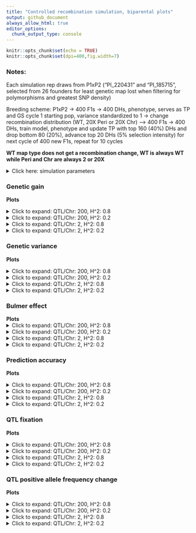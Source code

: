 ```yaml
---
title: "Controlled recombination simulation, biparental plots"
output: github_document
always_allow_html: true
editor_options: 
  chunk_output_type: console
---
```


```r
knitr::opts_chunk$set(echo = TRUE)
knitr::opts_chunk$set(dpi=400,fig.width=7)
```

### Notes:   
Each simulation rep draws from P1xP2 ("PI_220431" and "PI_185715", selected from 26 founders for least genetic map lost when filtering for polymorphisms and greatest SNP density)  

Breeding scheme: P1xP2 -> 400 F1s -> 400 DHs, phenotype, serves as TP and GS cycle 1 starting pop, variance standardized to 1 -> change recombination distribution (WT, 20X Peri or 20X Chr) --> 400 F1s -> 400 DHs, train model, phenotype and update TP with top 160 (40%) DHs and drop bottom 80 (20%), advance top 20 DHs (5% selection intensity) for next cycle of 400 new F1s, repeat for 10 cycles   

**WT map type does not get a recombination change, WT is always WT while Peri and Chr are always 2 or 20X**  

<details><summary>Click here: simulation parameters</summary> 

#### Variables:   

**Recombination:** WT, 2X or 20X     
**Genetic map change:** WT, Pericentromere or Chromosome   
**Repulsion:** 3:4
**Heritability:** 0.2 or 0.8   
**QTL per Chr:** 2 or 200    
**Relationship matrix:** genomewide or causal variant  

#### Load packages and data
```r
library(tidyverse)
library(data.table)
library(kableExtra)

# anova and summary plot functions
source("https://raw.githubusercontent.com/etaagen/dissertation_chapter_4/main/Supplementary_1/master_functions/summary_stats.R")

gg <- fread("https://raw.githubusercontent.com/etaagen/dissertation_chapter_4/main/Supplementary_2/results_S2.1/bp_gg.csv") %>% as.data.frame()
gv <- fread("https://raw.githubusercontent.com/etaagen/dissertation_chapter_4/main/Supplementary_2/results_S2.1/bp_gv.csv") %>% as.data.frame()
pa <- fread("https://raw.githubusercontent.com/etaagen/dissertation_chapter_4/main/Supplementary_2/results_S2.1/bp_pa.csv") %>% as.data.frame()
be <- fread("https://raw.githubusercontent.com/etaagen/dissertation_chapter_4/main/Supplementary_2/results_S2.1/bp_be.csv") %>% as.data.frame()
# be `value` is 2-fold higher than it should be (ASR does not know how to treat VarA/GenicVarA for DH)
be$value <- be$value/2
qtl <- fread("https://raw.githubusercontent.com/etaagen/dissertation_chapter_4/main/Supplementary_2/results_S2.1/bp_qtl.csv") %>% as.data.frame()
qtl_af <- fread("https://raw.githubusercontent.com/etaagen/dissertation_chapter_4/main/Supplementary_2/results_S2.1/bp_qtl_af.csv") %>% as.data.frame()

```


**Data frames**    
 
gg: population's genetic gain   
gv: additive genetic variance of population   
pa: prediction accuracy of genomic selection  
be: Bulmer effect (varA/genicVarA)  
qtl: positive and negative effect QTL fixation ratio    
qtl_af: change in QTL negative allele frequency, subset by small (Q1), medium, or large (Q3) effect size 

**Columns**  
  
**rep** is 1:number of reps simulation was run    
**cycle** designates founder / burnin (0), and GS cycle 1:10   
**value** is the raw response variable measurement, (or average after summary function, grouped by legend and cycle, of all rep)    
**Matrix** is the relationship matrix used in RRBLUP, genomewide or causal variant   
**Pop** is the full founder set (F) or biparental (bp)  
**Recombination** is the scale of map change, 2 or 20X   
**H2** is the broad sense heritability   
**QTL** is the number of QTL per chromosome  
**Map_Type** is the WT, Pericentromere, or Chromosome-wide change to the genetic map, given a Recombination scale  
**Repulsion** is 1:5 representing different coupling and replusion ratios  

* 3: Random 1/2 of additive effect signs are positive and 1/2 are negative for QTL   

* 4: 1/2 of additive effect signs are positive and 1/2 are negative for QTL, alternating positive or negative each QTL   

</details> 


### Genetic gain  
**Plots**   

<details>
  <summary>Click to expand: QTL/Chr: 200, H^2: 0.8 </summary> 
  
```r
# summary
my_ASR_summary(measurement_df = (gg %>% filter(QTL == 200 & H2 == 8)), measurement = "genetic gain", df_name = "gg")

info <- str_split_fixed(gg_summary$legend, "_", 3) %>% as.data.frame()
colnames(info) <- c("type", "map", "cond")
gg_summary <- cbind(gg_summary, info)
gg_summary$legend <- factor(gg_summary$legend, levels = c("R_WT_1", "R_WT_2", "R_WT_3", "R_WT_4", "R_WT_5",    "R_Peri_1", "R_Peri_2", "R_Peri_3", "R_Peri_4","R_Peri_5",   "R_Chr_1", "R_Chr_2", "R_Chr_3", "R_Chr_4", "R_Chr_5",   "DV_WT_1", "DV_WT_2", "DV_WT_3", "DV_WT_4", "DV_WT_5",   "DV_Peri_1", "DV_Peri_2", "DV_Peri_3", "DV_Peri_4", "DV_Peri_5",   "DV_Chr_1", "DV_Chr_2", "DV_Chr_3", "DV_Chr_4", "DV_Chr_5"))
#gg_summary$simulation[gg_summary$simulation == 1] <- "GW matrix"
#gg_summary$simulation[gg_summary$simulation == 2] <- "CV matrix"
#gg_summary$Matrix <- factor(gg_summary$simulation, levels = c("GW matrix", "CV matrix"))
gg_summary$Matrix <- factor(gg_summary$Matrix, levels = c("GW", "CV"))
gg_summary$Recombination <- factor(gg_summary$Recombination, levels = c("2X", "20X"))

for(i in 1:nrow(gg_summary)){
  if(gg_summary$cond[i] == 3){
    gg_summary$cycle[i] = gg_summary$cycle[i] - 0.2
  }else if(gg_summary$cond[i] == 4){
    gg_summary$cycle[i] = gg_summary$cycle[i] + 0.2
  }
}

# plots
gg_summary %>% 
  filter(type == "R") %>% 
  ggplot(aes(x = cycle, y = value, color = cond, shape = map)) +
  geom_point() +
  geom_errorbar(aes(ymin=value-se, ymax=value+se, width=0.15)) +
  scale_color_manual(values = alpha(c("gray53", "orangered3"), 0.6)) +
  scale_x_continuous(breaks=seq(1,10,1)) +
  ggtitle("Genetic gain, R QTL") +
  ylab("genetic gain") +
  xlab("GS cycle") + 
  theme_minimal() + labs(color='repulsion') +
  facet_grid(Matrix  ~ Recombination)
```

  </details> 


<details>
  <summary>Click to expand: QTL/Chr: 200, H^2: 0.2 </summary> 
  
```r
# summary
my_ASR_summary(measurement_df = (gg %>% filter(QTL == 200 & H2 == 2)), measurement = "genetic gain", df_name = "gg")

info <- str_split_fixed(gg_summary$legend, "_", 3) %>% as.data.frame()
colnames(info) <- c("type", "map", "cond")
gg_summary <- cbind(gg_summary, info)
gg_summary$legend <- factor(gg_summary$legend, levels = c("R_WT_1", "R_WT_2", "R_WT_3", "R_WT_4", "R_WT_5",    "R_Peri_1", "R_Peri_2", "R_Peri_3", "R_Peri_4","R_Peri_5",   "R_Chr_1", "R_Chr_2", "R_Chr_3", "R_Chr_4", "R_Chr_5",   "DV_WT_1", "DV_WT_2", "DV_WT_3", "DV_WT_4", "DV_WT_5",   "DV_Peri_1", "DV_Peri_2", "DV_Peri_3", "DV_Peri_4", "DV_Peri_5",   "DV_Chr_1", "DV_Chr_2", "DV_Chr_3", "DV_Chr_4", "DV_Chr_5"))
# gg_summary$simulation[gg_summary$simulation == 1] <- "GW matrix"
# gg_summary$simulation[gg_summary$simulation == 2] <- "CV matrix"
# gg_summary$simulation <- factor(gg_summary$simulation, levels = c("GW matrix", "CV matrix"))
gg_summary$Matrix <- factor(gg_summary$Matrix, levels = c("GW", "CV"))
gg_summary$Recombination <- factor(gg_summary$Recombination, levels = c("2X", "20X"))

for(i in 1:nrow(gg_summary)){
  if(gg_summary$cond[i] == 3){
    gg_summary$cycle[i] = gg_summary$cycle[i] - 0.2
  }else if(gg_summary$cond[i] == 4){
    gg_summary$cycle[i] = gg_summary$cycle[i] + 0.2
  }
}

# plots
gg_summary %>% 
  filter(type == "R") %>% 
  ggplot(aes(x = cycle, y = value, color = cond, shape = map)) +
  geom_point() +
  geom_errorbar(aes(ymin=value-se, ymax=value+se, width=0.15)) +
  scale_color_manual(values = alpha(c("gray53", "orangered3"), 0.6)) + 
  scale_x_continuous(breaks=seq(1,10,1)) +
  ggtitle("Genetic gain, R QTL") +
  ylab("genetic gain") +
  xlab("GS cycle") + 
  theme_minimal() + labs(color='repulsion') +
  facet_grid(Matrix  ~ Recombination)
```

  </details> 
  
  
<details>
  <summary>Click to expand: QTL/Chr: 2, H^2: 0.8 </summary> 
```r
# summary
my_ASR_summary(measurement_df = (gg %>% filter(QTL == 2 & H2 == 8)), measurement = "genetic gain", df_name = "gg")

info <- str_split_fixed(gg_summary$legend, "_", 3) %>% as.data.frame()
colnames(info) <- c("type", "map", "cond")
gg_summary <- cbind(gg_summary, info)
gg_summary$legend <- factor(gg_summary$legend, levels = c("R_WT_1", "R_WT_2", "R_WT_3", "R_WT_4", "R_WT_5",    "R_Peri_1", "R_Peri_2", "R_Peri_3", "R_Peri_4","R_Peri_5",   "R_Chr_1", "R_Chr_2", "R_Chr_3", "R_Chr_4", "R_Chr_5",   "DV_WT_1", "DV_WT_2", "DV_WT_3", "DV_WT_4", "DV_WT_5",   "DV_Peri_1", "DV_Peri_2", "DV_Peri_3", "DV_Peri_4", "DV_Peri_5",   "DV_Chr_1", "DV_Chr_2", "DV_Chr_3", "DV_Chr_4", "DV_Chr_5"))
# gg_summary$simulation[gg_summary$simulation == 1] <- "GW matrix"
# gg_summary$simulation[gg_summary$simulation == 2] <- "CV matrix"
# gg_summary$simulation <- factor(gg_summary$simulation, levels = c("GW matrix", "CV matrix"))
gg_summary$Matrix <- factor(gg_summary$Matrix, levels = c("GW", "CV"))
gg_summary$Recombination <- factor(gg_summary$Recombination, levels = c("2X", "20X"))

for(i in 1:nrow(gg_summary)){
  if(gg_summary$cond[i] == 3){
    gg_summary$cycle[i] = gg_summary$cycle[i] - 0.2
  }else if(gg_summary$cond[i] == 4){
    gg_summary$cycle[i] = gg_summary$cycle[i] + 0.2
  }
}

# plots
gg_summary %>% 
  filter(type == "R") %>% 
  ggplot(aes(x = cycle, y = value, color = cond, shape = map)) +
  geom_point() +
  geom_errorbar(aes(ymin=value-se, ymax=value+se, width=0.15)) +
  scale_color_manual(values = alpha(c("gray53", "orangered3"), 0.6)) + 
  scale_x_continuous(breaks=seq(1,10,1)) +
  ggtitle("Genetic gain, R QTL") +
  ylab("genetic gain") +
  xlab("GS cycle") + 
  theme_minimal() + labs(color='repulsion') +
  facet_grid(Matrix  ~ Recombination)
```

  </details> 
    
<details>
  <summary>Click to expand: QTL/Chr: 2, H^2: 0.2 </summary> 
```r
# summary
my_ASR_summary(measurement_df = (gg %>% filter(QTL == 2 & H2 == 2)), measurement = "genetic gain", df_name = "gg")
# FILTER AND SET UP DROP DOWNS
info <- str_split_fixed(gg_summary$legend, "_", 3) %>% as.data.frame()
colnames(info) <- c("type", "map", "cond")
gg_summary <- cbind(gg_summary, info)
gg_summary$legend <- factor(gg_summary$legend, levels = c("R_WT_1", "R_WT_2", "R_WT_3", "R_WT_4", "R_WT_5",    "R_Peri_1", "R_Peri_2", "R_Peri_3", "R_Peri_4","R_Peri_5",   "R_Chr_1", "R_Chr_2", "R_Chr_3", "R_Chr_4", "R_Chr_5",   "DV_WT_1", "DV_WT_2", "DV_WT_3", "DV_WT_4", "DV_WT_5",   "DV_Peri_1", "DV_Peri_2", "DV_Peri_3", "DV_Peri_4", "DV_Peri_5",   "DV_Chr_1", "DV_Chr_2", "DV_Chr_3", "DV_Chr_4", "DV_Chr_5"))
# gg_summary$simulation[gg_summary$simulation == 1] <- "GW matrix"
# gg_summary$simulation[gg_summary$simulation == 2] <- "CV matrix"
# gg_summary$simulation <- factor(gg_summary$simulation, levels = c("GW matrix", "CV matrix"))
gg_summary$Matrix <- factor(gg_summary$Matrix, levels = c("GW", "CV"))
gg_summary$Recombination <- factor(gg_summary$Recombination, levels = c("2X", "20X"))

for(i in 1:nrow(gg_summary)){
  if(gg_summary$cond[i] == 3){
    gg_summary$cycle[i] = gg_summary$cycle[i] - 0.2
  }else if(gg_summary$cond[i] == 4){
    gg_summary$cycle[i] = gg_summary$cycle[i] + 0.2
  }
}

# plots
gg_summary %>% 
  filter(type == "R") %>% 
  ggplot(aes(x = cycle, y = value, color = cond, shape = map)) +
  geom_point() +
  geom_errorbar(aes(ymin=value-se, ymax=value+se, width=0.15)) +
  scale_color_manual(values = alpha(c("gray53", "orangered3"), 0.6)) + 
  scale_x_continuous(breaks=seq(1,10,1)) +
  ggtitle("Genetic gain, R QTL") +
  ylab("genetic gain") +
  xlab("GS cycle") + 
  theme_minimal() + labs(color='repulsion') +
  facet_grid(Matrix  ~ Recombination)
```

  </details> 
  

### Genetic variance

  **Plots**  
  
<details>
  <summary>Click to expand: QTL/Chr: 200, H^2: 0.8 </summary>
  
```r
# summary 
my_ASR_summary(measurement_df = (gv %>% filter(QTL == 200, H2 == 8)), measurement = "genetic variance", df_name = "gv")

info <- str_split_fixed(gv_summary$legend, "_", 3) %>% as.data.frame()
colnames(info) <- c("type", "map", "cond")
gv_summary <- cbind(gv_summary, info)
gv_summary$legend <- factor(gv_summary$legend, levels = c("R_WT_1", "R_WT_2", "R_WT_3", "R_WT_4", "R_WT_5",    "R_Peri_1", "R_Peri_2", "R_Peri_3", "R_Peri_4","R_Peri_5",   "R_Chr_1", "R_Chr_2", "R_Chr_3", "R_Chr_4", "R_Chr_5",   "DV_WT_1", "DV_WT_2", "DV_WT_3", "DV_WT_4", "DV_WT_5",   "DV_Peri_1", "DV_Peri_2", "DV_Peri_3", "DV_Peri_4", "DV_Peri_5",   "DV_Chr_1", "DV_Chr_2", "DV_Chr_3", "DV_Chr_4", "DV_Chr_5"))

# gv_summary$simulation[gv_summary$simulation == 1] <- "GW matrix"
# gv_summary$simulation[gv_summary$simulation == 2] <- "CV matrix"
# gv_summary$simulation <- factor(gv_summary$simulation, levels = c("GW matrix", "CV matrix"))
gv_summary$Matrix <- factor(gv_summary$Matrix, levels = c("GW", "CV"))
gv_summary$Recombination <- factor(gv_summary$Recombination, levels = c("2X", "20X"))

gv_summary <- gv_summary %>% filter(!cycle == "founder")
gv_summary$cycle[gv_summary$cycle == "burnin"] <- 0
gv_summary$cycle <- as.numeric(gv_summary$cycle)


for(i in 1:nrow(gv_summary)){
  if(gv_summary$cond[i] == 3){
    gv_summary$cycle[i] = gv_summary$cycle[i] - 0.3
  }else if(gv_summary$cond[i] == 4){
    gv_summary$cycle[i] = gv_summary$cycle[i] + 0
  }
}
gv_summary$cycle <- factor(gv_summary$cycle, 
                           levels = c(-0.3,  0.0,  0.7,  1.0,  1.7,  2.0,  2.7,  3.0,  3.7,  4.0,  4.7,  5.0,  5.7,  6.0,  6.7,  7.0,  7.7,  8.0,  8.7,  9.0,  9.7, 10.0))


gv_summary %>% 
  filter(type == "R") %>% 
  ggplot(aes(x = cycle, y = value, color = cond, shape = map)) +
  geom_point() +
  geom_errorbar(aes(ymin=value-se, ymax=value+se, width=0.15)) +
  scale_color_manual(values = alpha(c("gray53", "orangered3"), 0.6)) + 
  scale_x_discrete(breaks=0:10)+
  ggtitle("Genetic variance, R QTL") +
  ylab("genetic variance") +
  xlab("Breeding cycle") + 
  theme_minimal() + labs(color='repulsion') +
  facet_grid(Matrix  ~ Recombination)

```
  
</details> 

  
<details>
  <summary>Click to expand: QTL/Chr: 200, H^2: 0.2 </summary> 
  
```r
# summary 
my_ASR_summary(measurement_df = (gv %>% filter(QTL == 200, H2 == 2)), measurement = "genetic variance", df_name = "gv")

info <- str_split_fixed(gv_summary$legend, "_", 3) %>% as.data.frame()
colnames(info) <- c("type", "map", "cond")
gv_summary <- cbind(gv_summary, info)
gv_summary$legend <- factor(gv_summary$legend, levels = c("R_WT_1", "R_WT_2", "R_WT_3", "R_WT_4", "R_WT_5",    "R_Peri_1", "R_Peri_2", "R_Peri_3", "R_Peri_4","R_Peri_5",   "R_Chr_1", "R_Chr_2", "R_Chr_3", "R_Chr_4", "R_Chr_5",   "DV_WT_1", "DV_WT_2", "DV_WT_3", "DV_WT_4", "DV_WT_5",   "DV_Peri_1", "DV_Peri_2", "DV_Peri_3", "DV_Peri_4", "DV_Peri_5",   "DV_Chr_1", "DV_Chr_2", "DV_Chr_3", "DV_Chr_4", "DV_Chr_5"))

# gv_summary$simulation[gv_summary$simulation == 1] <- "GW matrix"
# gv_summary$simulation[gv_summary$simulation == 2] <- "CV matrix"
# gv_summary$simulation <- factor(gv_summary$simulation, levels = c("GW matrix", "CV matrix"))
gv_summary$Matrix <- factor(gv_summary$Matrix, levels = c("GW", "CV"))
gv_summary$Recombination <- factor(gv_summary$Recombination, levels = c("2X", "20X"))

gv_summary <- gv_summary %>% filter(!cycle == "founder")
gv_summary$cycle[gv_summary$cycle == "burnin"] <- 0
gv_summary$cycle <- as.numeric(gv_summary$cycle)


for(i in 1:nrow(gv_summary)){
  if(gv_summary$cond[i] == 3){
    gv_summary$cycle[i] = gv_summary$cycle[i] - 0.3
  }else if(gv_summary$cond[i] == 4){
    gv_summary$cycle[i] = gv_summary$cycle[i] + 0
  }
}
gv_summary$cycle <- factor(gv_summary$cycle, 
                           levels = c(-0.3,  0.0,  0.7,  1.0,  1.7,  2.0,  2.7,  3.0,  3.7,  4.0,  4.7,  5.0,  5.7,  6.0,  6.7,  7.0,  7.7,  8.0,  8.7,  9.0,  9.7, 10.0))


gv_summary %>% 
  filter(type == "R") %>% 
  ggplot(aes(x = cycle, y = value, color = cond, shape = map)) +
  geom_point() +
  geom_errorbar(aes(ymin=value-se, ymax=value+se, width=0.15)) +
  scale_color_manual(values = alpha(c("gray53", "orangered3"), 0.6)) + 
  scale_x_discrete(breaks=0:10)+
  ggtitle("Genetic variance, R QTL") +
  ylab("genetic variance") +
  xlab("Breeding cycle") + 
  theme_minimal() + labs(color='repulsion') +
  facet_grid(Matrix  ~ Recombination)

```

</details> 
  
<details>
  <summary>Click to expand: QTL/Chr: 2, H^2: 0.8 </summary> 
    
```r
# summary 
my_ASR_summary(measurement_df = (gv %>% filter(QTL == 2, H2 == 8)), measurement = "genetic variance", df_name = "gv")

info <- str_split_fixed(gv_summary$legend, "_", 3) %>% as.data.frame()
colnames(info) <- c("type", "map", "cond")
gv_summary <- cbind(gv_summary, info)
gv_summary$legend <- factor(gv_summary$legend, levels = c("R_WT_1", "R_WT_2", "R_WT_3", "R_WT_4", "R_WT_5",    "R_Peri_1", "R_Peri_2", "R_Peri_3", "R_Peri_4","R_Peri_5",   "R_Chr_1", "R_Chr_2", "R_Chr_3", "R_Chr_4", "R_Chr_5",   "DV_WT_1", "DV_WT_2", "DV_WT_3", "DV_WT_4", "DV_WT_5",   "DV_Peri_1", "DV_Peri_2", "DV_Peri_3", "DV_Peri_4", "DV_Peri_5",   "DV_Chr_1", "DV_Chr_2", "DV_Chr_3", "DV_Chr_4", "DV_Chr_5"))

# gv_summary$simulation[gv_summary$simulation == 1] <- "GW matrix"
# gv_summary$simulation[gv_summary$simulation == 2] <- "CV matrix"
# gv_summary$simulation <- factor(gv_summary$simulation, levels = c("GW matrix", "CV matrix"))
gv_summary$Matrix <- factor(gv_summary$Matrix, levels = c("GW", "CV"))
gv_summary$Recombination <- factor(gv_summary$Recombination, levels = c("2X", "20X"))

gv_summary <- gv_summary %>% filter(!cycle == "founder")
gv_summary$cycle[gv_summary$cycle == "burnin"] <- 0
gv_summary$cycle <- as.numeric(gv_summary$cycle)


for(i in 1:nrow(gv_summary)){
  if(gv_summary$cond[i] == 3){
    gv_summary$cycle[i] = gv_summary$cycle[i] - 0.3
  }else if(gv_summary$cond[i] == 4){
    gv_summary$cycle[i] = gv_summary$cycle[i] + 0
  }
}
gv_summary$cycle <- factor(gv_summary$cycle, 
                           levels = c(-0.3,  0.0,  0.7,  1.0,  1.7,  2.0,  2.7,  3.0,  3.7,  4.0,  4.7,  5.0,  5.7,  6.0,  6.7,  7.0,  7.7,  8.0,  8.7,  9.0,  9.7, 10.0))


gv_summary %>% 
  filter(type == "R") %>% 
  ggplot(aes(x = cycle, y = value, color = cond, shape = map)) +
  geom_point() +
  geom_errorbar(aes(ymin=value-se, ymax=value+se, width=0.15)) +
  scale_color_manual(values = alpha(c("gray53", "orangered3"), 0.6)) + 
  scale_x_discrete(breaks=0:10)+
  ggtitle("Genetic variance, R QTL") +
  ylab("genetic variance") +
  xlab("Breeding cycle") + 
  theme_minimal() + labs(color='repulsion') +
  facet_grid(Matrix  ~ Recombination)

```
 
</details> 
 
  
<details>
  <summary>Click to expand: QTL/Chr: 2, H^2: 0.2 </summary> 
    
```r
# summary 
my_ASR_summary(measurement_df = (gv %>% filter(QTL == 2, H2 == 2)), measurement = "genetic variance", df_name = "gv")

info <- str_split_fixed(gv_summary$legend, "_", 3) %>% as.data.frame()
colnames(info) <- c("type", "map", "cond")
gv_summary <- cbind(gv_summary, info)
gv_summary$legend <- factor(gv_summary$legend, levels = c("R_WT_1", "R_WT_2", "R_WT_3", "R_WT_4", "R_WT_5",    "R_Peri_1", "R_Peri_2", "R_Peri_3", "R_Peri_4","R_Peri_5",   "R_Chr_1", "R_Chr_2", "R_Chr_3", "R_Chr_4", "R_Chr_5",   "DV_WT_1", "DV_WT_2", "DV_WT_3", "DV_WT_4", "DV_WT_5",   "DV_Peri_1", "DV_Peri_2", "DV_Peri_3", "DV_Peri_4", "DV_Peri_5",   "DV_Chr_1", "DV_Chr_2", "DV_Chr_3", "DV_Chr_4", "DV_Chr_5"))

# gv_summary$simulation[gv_summary$simulation == 1] <- "GW matrix"
# gv_summary$simulation[gv_summary$simulation == 2] <- "CV matrix"
#gv_summary$simulation <- factor(gv_summary$simulation, levels = c("GW matrix", "CV matrix"))
gv_summary$Matrix <- factor(gv_summary$Matrix, levels = c("GW", "CV"))
gv_summary$Recombination <- factor(gv_summary$Recombination, levels = c("2X", "20X"))

gv_summary <- gv_summary %>% filter(!cycle == "founder")
gv_summary$cycle[gv_summary$cycle == "burnin"] <- 0
gv_summary$cycle <- as.numeric(gv_summary$cycle)


for(i in 1:nrow(gv_summary)){
  if(gv_summary$cond[i] == 3){
    gv_summary$cycle[i] = gv_summary$cycle[i] - 0.3
  }else if(gv_summary$cond[i] == 4){
    gv_summary$cycle[i] = gv_summary$cycle[i] + 0
  }
}
gv_summary$cycle <- factor(gv_summary$cycle, 
                           levels = c(-0.3,  0.0,  0.7,  1.0,  1.7,  2.0,  2.7,  3.0,  3.7,  4.0,  4.7,  5.0,  5.7,  6.0,  6.7,  7.0,  7.7,  8.0,  8.7,  9.0,  9.7, 10.0))


gv_summary %>% 
  filter(type == "R") %>% 
  ggplot(aes(x = cycle, y = value, color = cond, shape = map)) +
  geom_point() +
  geom_errorbar(aes(ymin=value-se, ymax=value+se, width=0.15)) +
  scale_color_manual(values = alpha(c("gray53", "orangered3"), 0.6)) + 
  scale_x_discrete(breaks=0:10)+
  ggtitle("Genetic variance, R QTL") +
  ylab("genetic variance") +
  xlab("Breeding cycle") + 
  theme_minimal() + labs(color='repulsion') +
  facet_grid(Matrix  ~ Recombination)

```
 
</details>

  
### Bulmer effect  
  
  **Plots**
<details>
  <summary>Click to expand: QTL/Chr: 200, H^2: 0.8 </summary>
  
```r
# summary
my_ASR_summary(measurement_df = (be %>% filter(QTL == 200, H2 == 8)), measurement = "Bulmer effect", df_name = "be")

info <- str_split_fixed(be_summary$legend, "_", 3) %>% as.data.frame()
colnames(info) <- c("type", "map", "cond")
be_summary <- cbind(be_summary, info)
be_summary$legend <- factor(be_summary$legend, levels = c("R_WT_1", "R_WT_2", "R_WT_3", "R_WT_4", "R_WT_5",    "R_Peri_1", "R_Peri_2", "R_Peri_3", "R_Peri_4","R_Peri_5",   "R_Chr_1", "R_Chr_2", "R_Chr_3", "R_Chr_4", "R_Chr_5",   "DV_WT_1", "DV_WT_2", "DV_WT_3", "DV_WT_4", "DV_WT_5",   "DV_Peri_1", "DV_Peri_2", "DV_Peri_3", "DV_Peri_4", "DV_Peri_5",   "DV_Chr_1", "DV_Chr_2", "DV_Chr_3", "DV_Chr_4", "DV_Chr_5"))

# be_summary$simulation[be_summary$simulation == 1] <- "GW matrix"
# be_summary$simulation[be_summary$simulation == 2] <- "CV matrix"
# be_summary$simulation <- factor(be_summary$simulation, levels = c("GW matrix", "CV matrix"))
be_summary$Matrix <- factor(be_summary$Matrix, levels = c("GW", "CV"))
be_summary$Recombination <- factor(be_summary$Recombination, levels = c("2X", "20X"))

be_summary <- be_summary %>% filter(!cycle == "founder")
be_summary$cycle[be_summary$cycle == "burnin"] <- 0
be_summary$cycle <- as.numeric(be_summary$cycle)

for(i in 1:nrow(be_summary)){
  if(be_summary$cond[i] == 3){
    be_summary$cycle[i] = be_summary$cycle[i] - 0.3
  }else if(be_summary$cond[i] == 4){
    be_summary$cycle[i] = be_summary$cycle[i] + 0
  }
}
be_summary$cycle <- factor(be_summary$cycle, 
                          levels = c(-0.3,  0.0,  0.7,  1.0,  1.7,  2.0,  2.7,  3.0,  3.7,  4.0,  4.7,  5.0,  5.7,  6.0,  6.7,  7.0,  7.7,  8.0,  8.7,  9.0,  9.7, 10.0))

be_summary %>% 
  filter(type == "R") %>% 
  ggplot(aes(x = cycle, y = value, color = cond, shape = map)) +
  geom_point() +
  geom_errorbar(aes(ymin=value-se, ymax=value+se, width=0.15)) +
  scale_x_discrete(breaks=0:10)+
  scale_color_manual(values = alpha(c("gray53", "orangered3"), 0.6)) + 
  ggtitle("Bulmer effect, R QTL") +
  ylab("Bulmer effect") +
  xlab("Breeding cycle") + 
  theme_minimal() + labs(color='repulsion') +
  facet_grid(Matrix  ~ Recombination)
```
 
</details> 

  
<details>
  <summary>Click to expand: QTL/Chr: 200, H^2: 0.2 </summary> 
    
```r
# summary
my_ASR_summary(measurement_df = (be %>% filter(QTL == 200, H2 == 2)), measurement = "Bulmer effect", df_name = "be")

info <- str_split_fixed(be_summary$legend, "_", 3) %>% as.data.frame()
colnames(info) <- c("type", "map", "cond")
be_summary <- cbind(be_summary, info)
be_summary$legend <- factor(be_summary$legend, levels = c("R_WT_1", "R_WT_2", "R_WT_3", "R_WT_4", "R_WT_5",    "R_Peri_1", "R_Peri_2", "R_Peri_3", "R_Peri_4","R_Peri_5",   "R_Chr_1", "R_Chr_2", "R_Chr_3", "R_Chr_4", "R_Chr_5",   "DV_WT_1", "DV_WT_2", "DV_WT_3", "DV_WT_4", "DV_WT_5",   "DV_Peri_1", "DV_Peri_2", "DV_Peri_3", "DV_Peri_4", "DV_Peri_5",   "DV_Chr_1", "DV_Chr_2", "DV_Chr_3", "DV_Chr_4", "DV_Chr_5"))

# be_summary$simulation[be_summary$simulation == 1] <- "GW matrix"
# be_summary$simulation[be_summary$simulation == 2] <- "CV matrix"
# be_summary$simulation <- factor(be_summary$simulation, levels = c("GW matrix", "CV matrix"))
be_summary$Matrix <- factor(be_summary$Matrix, levels = c("GW", "CV"))
be_summary$Recombination <- factor(be_summary$Recombination, levels = c("2X", "20X"))

be_summary <- be_summary %>% filter(!cycle == "founder")
be_summary$cycle[be_summary$cycle == "burnin"] <- 0
be_summary$cycle <- as.numeric(be_summary$cycle)

for(i in 1:nrow(be_summary)){
  if(be_summary$cond[i] == 3){
    be_summary$cycle[i] = be_summary$cycle[i] - 0.3
  }else if(be_summary$cond[i] == 4){
    be_summary$cycle[i] = be_summary$cycle[i] + 0
  }
}
be_summary$cycle <- factor(be_summary$cycle, 
                          levels = c(-0.3,  0.0,  0.7,  1.0,  1.7,  2.0,  2.7,  3.0,  3.7,  4.0,  4.7,  5.0,  5.7,  6.0,  6.7,  7.0,  7.7,  8.0,  8.7,  9.0,  9.7, 10.0))

be_summary %>% 
  filter(type == "R") %>% 
  ggplot(aes(x = cycle, y = value, color = cond, shape = map)) +
  geom_point() +
  geom_errorbar(aes(ymin=value-se, ymax=value+se, width=0.15)) +
  scale_x_discrete(breaks=0:10)+
  scale_color_manual(values = alpha(c("gray53", "orangered3"), 0.6)) + 
  ggtitle("Bulmer effect, R QTL") +
  ylab("Bulmer effect") +
  xlab("Breeding cycle") + 
  theme_minimal() + labs(color='repulsion') +
  facet_grid(Matrix  ~ Recombination)
```
 

</details> 
  
  
<details>
  <summary>Click to expand: QTL/Chr: 2, H^2: 0.8 </summary> 
      
```r
# summary
my_ASR_summary(measurement_df = (be %>% filter(QTL == 2, H2 == 8)), measurement = "Bulmer effect", df_name = "be")

info <- str_split_fixed(be_summary$legend, "_", 3) %>% as.data.frame()
colnames(info) <- c("type", "map", "cond")
be_summary <- cbind(be_summary, info)
be_summary$legend <- factor(be_summary$legend, levels = c("R_WT_1", "R_WT_2", "R_WT_3", "R_WT_4", "R_WT_5",    "R_Peri_1", "R_Peri_2", "R_Peri_3", "R_Peri_4","R_Peri_5",   "R_Chr_1", "R_Chr_2", "R_Chr_3", "R_Chr_4", "R_Chr_5",   "DV_WT_1", "DV_WT_2", "DV_WT_3", "DV_WT_4", "DV_WT_5",   "DV_Peri_1", "DV_Peri_2", "DV_Peri_3", "DV_Peri_4", "DV_Peri_5",   "DV_Chr_1", "DV_Chr_2", "DV_Chr_3", "DV_Chr_4", "DV_Chr_5"))

# be_summary$simulation[be_summary$simulation == 1] <- "GW matrix"
# be_summary$simulation[be_summary$simulation == 2] <- "CV matrix"
# be_summary$simulation <- factor(be_summary$simulation, levels = c("GW matrix", "CV matrix"))
be_summary$Matrix <- factor(be_summary$Matrix, levels = c("GW", "CV"))
be_summary$Recombination <- factor(be_summary$Recombination, levels = c("2X", "20X"))

be_summary <- be_summary %>% filter(!cycle == "founder")
be_summary$cycle[be_summary$cycle == "burnin"] <- 0
be_summary$cycle <- as.numeric(be_summary$cycle)

for(i in 1:nrow(be_summary)){
  if(be_summary$cond[i] == 3){
    be_summary$cycle[i] = be_summary$cycle[i] - 0.3
  }else if(be_summary$cond[i] == 4){
    be_summary$cycle[i] = be_summary$cycle[i] + 0
  }
}
be_summary$cycle <- factor(be_summary$cycle, 
                          levels = c(-0.3,  0.0,  0.7,  1.0,  1.7,  2.0,  2.7,  3.0,  3.7,  4.0,  4.7,  5.0,  5.7,  6.0,  6.7,  7.0,  7.7,  8.0,  8.7,  9.0,  9.7, 10.0))

be_summary %>% 
  filter(type == "R") %>% 
  ggplot(aes(x = cycle, y = value, color = cond, shape = map)) +
  geom_point() +
  geom_errorbar(aes(ymin=value-se, ymax=value+se, width=0.15)) +
  scale_x_discrete(breaks=0:10)+
  scale_color_manual(values = alpha(c("gray53", "orangered3"), 0.6)) + 
  ggtitle("Bulmer effect, R QTL") +
  ylab("Bulmer effect") +
  xlab("Breeding cycle") + 
  theme_minimal() + labs(color='repulsion') +
  facet_grid(Matrix  ~ Recombination)
```
 
</details> 
  
  
<details>
  <summary>Click to expand: QTL/Chr: 2, H^2: 0.2 </summary> 
       
```r
# summary
my_ASR_summary(measurement_df = (be %>% filter(QTL == 2, H2 == 2)), measurement = "Bulmer effect", df_name = "be")

info <- str_split_fixed(be_summary$legend, "_", 3) %>% as.data.frame()
colnames(info) <- c("type", "map", "cond")
be_summary <- cbind(be_summary, info)
be_summary$legend <- factor(be_summary$legend, levels = c("R_WT_1", "R_WT_2", "R_WT_3", "R_WT_4", "R_WT_5",    "R_Peri_1", "R_Peri_2", "R_Peri_3", "R_Peri_4","R_Peri_5",   "R_Chr_1", "R_Chr_2", "R_Chr_3", "R_Chr_4", "R_Chr_5",   "DV_WT_1", "DV_WT_2", "DV_WT_3", "DV_WT_4", "DV_WT_5",   "DV_Peri_1", "DV_Peri_2", "DV_Peri_3", "DV_Peri_4", "DV_Peri_5",   "DV_Chr_1", "DV_Chr_2", "DV_Chr_3", "DV_Chr_4", "DV_Chr_5"))

# be_summary$simulation[be_summary$simulation == 1] <- "GW matrix"
# be_summary$simulation[be_summary$simulation == 2] <- "CV matrix"
# be_summary$simulation <- factor(be_summary$simulation, levels = c("GW matrix", "CV matrix"))
be_summary$Matrix <- factor(be_summary$Matrix, levels = c("GW", "CV"))
be_summary$Recombination <- factor(be_summary$Recombination, levels = c("2X", "20X"))

be_summary <- be_summary %>% filter(!cycle == "founder")
be_summary$cycle[be_summary$cycle == "burnin"] <- 0
be_summary$cycle <- as.numeric(be_summary$cycle)

for(i in 1:nrow(be_summary)){
  if(be_summary$cond[i] == 3){
    be_summary$cycle[i] = be_summary$cycle[i] - 0.3
  }else if(be_summary$cond[i] == 4){
    be_summary$cycle[i] = be_summary$cycle[i] + 0
  }
}
be_summary$cycle <- factor(be_summary$cycle, 
                          levels = c(-0.3,  0.0,  0.7,  1.0,  1.7,  2.0,  2.7,  3.0,  3.7,  4.0,  4.7,  5.0,  5.7,  6.0,  6.7,  7.0,  7.7,  8.0,  8.7,  9.0,  9.7, 10.0))

be_summary %>% 
  filter(type == "R") %>% 
  ggplot(aes(x = cycle, y = value, color = cond, shape = map)) +
  geom_point() +
  geom_errorbar(aes(ymin=value-se, ymax=value+se, width=0.15)) +
  scale_x_discrete(breaks=0:10)+
  scale_color_manual(values = alpha(c("gray53", "orangered3"), 0.6)) + 
  ggtitle("Bulmer effect, R QTL") +
  ylab("Bulmer effect") +
  xlab("Breeding cycle") + 
  theme_minimal() + labs(color='repulsion') +
  facet_grid(Matrix  ~ Recombination)
```

</details>
 
  
  
### Prediction accuracy

  **Plots** 
  
<details>
  <summary>Click to expand: QTL/Chr: 200, H^2: 0.8 </summary>

```r
# summary
my_ASR_summary(measurement_df = (pa %>% filter(QTL == 200, H2 == 8)), measurement = "prediction accuracy", df_name = "pa")

info <- str_split_fixed(pa_summary$legend, "_", 3) %>% as.data.frame()
colnames(info) <- c("type", "map", "cond")
pa_summary <- cbind(pa_summary, info)
pa_summary$legend <- factor(pa_summary$legend, levels = c("R_WT_1", "R_WT_2", "R_WT_3", "R_WT_4", "R_WT_5",    "R_Peri_1", "R_Peri_2", "R_Peri_3", "R_Peri_4","R_Peri_5",   "R_Chr_1", "R_Chr_2", "R_Chr_3", "R_Chr_4", "R_Chr_5",   "DV_WT_1", "DV_WT_2", "DV_WT_3", "DV_WT_4", "DV_WT_5",   "DV_Peri_1", "DV_Peri_2", "DV_Peri_3", "DV_Peri_4", "DV_Peri_5",   "DV_Chr_1", "DV_Chr_2", "DV_Chr_3", "DV_Chr_4", "DV_Chr_5"))
# pa_summary$simulation[pa_summary$simulation == 1] <- "GW matrix"
# pa_summary$simulation[pa_summary$simulation == 2] <- "CV matrix"
# pa_summary$simulation <- factor(pa_summary$simulation, levels = c("GW matrix", "CV matrix"))
pa_summary$Matrix <- factor(pa_summary$Matrix, levels = c("GW", "CV"))
pa_summary$Recombination <- factor(pa_summary$Recombination, levels = c("2X", "20X"))

for(i in 1:nrow(pa_summary)){
  if(pa_summary$cond[i] == 3){
    pa_summary$cycle[i] = pa_summary$cycle[i] - 0.3
  }else if(pa_summary$cond[i] == 4){
    pa_summary$cycle[i] = pa_summary$cycle[i] + 0
  }
}

pa_summary %>% 
  filter(type == "R") %>% 
  ggplot(aes(x = cycle, y = value, color = cond, shape = map)) +
  geom_point() +
  geom_errorbar(aes(ymin=value-se, ymax=value+se, width=0.15)) +
  scale_color_manual(values = alpha(c("gray53", "orangered3"), 0.6)) + 
  ggtitle("Prediction accuracy, R QTL") +
  scale_x_continuous(breaks=seq(1,10,1)) +
  ylab("Prediction accuracy") +
  xlab("GS cycle") + 
  theme_minimal() + labs(color='repulsion') +
  facet_grid(Matrix  ~ Recombination)
```

</details> 

  
<details>
  <summary>Click to expand: QTL/Chr: 200, H^2: 0.2 </summary> 
  
```r
# summary
my_ASR_summary(measurement_df = (pa %>% filter(QTL == 200, H2 == 2)), measurement = "prediction accuracy", df_name = "pa")

info <- str_split_fixed(pa_summary$legend, "_", 3) %>% as.data.frame()
colnames(info) <- c("type", "map", "cond")
pa_summary <- cbind(pa_summary, info)
pa_summary$legend <- factor(pa_summary$legend, levels = c("R_WT_1", "R_WT_2", "R_WT_3", "R_WT_4", "R_WT_5",    "R_Peri_1", "R_Peri_2", "R_Peri_3", "R_Peri_4","R_Peri_5",   "R_Chr_1", "R_Chr_2", "R_Chr_3", "R_Chr_4", "R_Chr_5",   "DV_WT_1", "DV_WT_2", "DV_WT_3", "DV_WT_4", "DV_WT_5",   "DV_Peri_1", "DV_Peri_2", "DV_Peri_3", "DV_Peri_4", "DV_Peri_5",   "DV_Chr_1", "DV_Chr_2", "DV_Chr_3", "DV_Chr_4", "DV_Chr_5"))
# pa_summary$simulation[pa_summary$simulation == 1] <- "GW matrix"
# pa_summary$simulation[pa_summary$simulation == 2] <- "CV matrix"
# pa_summary$simulation <- factor(pa_summary$simulation, levels = c("GW matrix", "CV matrix"))
pa_summary$Matrix <- factor(pa_summary$Matrix, levels = c("GW", "CV"))
pa_summary$Recombination <- factor(pa_summary$Recombination, levels = c("2X", "20X"))

for(i in 1:nrow(pa_summary)){
  if(pa_summary$cond[i] == 3){
    pa_summary$cycle[i] = pa_summary$cycle[i] - 0.3
  }else if(pa_summary$cond[i] == 4){
    pa_summary$cycle[i] = pa_summary$cycle[i] + 0
  }
}

pa_summary %>% 
  filter(type == "R") %>% 
  ggplot(aes(x = cycle, y = value, color = cond, shape = map)) +
  geom_point() +
  geom_errorbar(aes(ymin=value-se, ymax=value+se, width=0.15)) +
  scale_color_manual(values = alpha(c("gray53", "orangered3"), 0.6)) + 
  ggtitle("Prediction accuracy, R QTL") +
  scale_x_continuous(breaks=seq(1,10,1)) +
  ylab("Prediction accuracy") +
  xlab("GS cycle") + 
  theme_minimal() + labs(color='repulsion') +
  facet_grid(Matrix  ~ Recombination)
```

</details> 
  
  
<details>
  <summary>Click to expand: QTL/Chr: 2, H^2: 0.8 </summary> 
  
```r
# summary
my_ASR_summary(measurement_df = (pa %>% filter(QTL == 2, H2 == 8)), measurement = "prediction accuracy", df_name = "pa")

info <- str_split_fixed(pa_summary$legend, "_", 3) %>% as.data.frame()
colnames(info) <- c("type", "map", "cond")
pa_summary <- cbind(pa_summary, info)
pa_summary$legend <- factor(pa_summary$legend, levels = c("R_WT_1", "R_WT_2", "R_WT_3", "R_WT_4", "R_WT_5",    "R_Peri_1", "R_Peri_2", "R_Peri_3", "R_Peri_4","R_Peri_5",   "R_Chr_1", "R_Chr_2", "R_Chr_3", "R_Chr_4", "R_Chr_5",   "DV_WT_1", "DV_WT_2", "DV_WT_3", "DV_WT_4", "DV_WT_5",   "DV_Peri_1", "DV_Peri_2", "DV_Peri_3", "DV_Peri_4", "DV_Peri_5",   "DV_Chr_1", "DV_Chr_2", "DV_Chr_3", "DV_Chr_4", "DV_Chr_5"))
# pa_summary$simulation[pa_summary$simulation == 1] <- "GW matrix"
# pa_summary$simulation[pa_summary$simulation == 2] <- "CV matrix"
# pa_summary$simulation <- factor(pa_summary$simulation, levels = c("GW matrix", "CV matrix"))
pa_summary$Matrix <- factor(pa_summary$Matrix, levels = c("GW", "CV"))
pa_summary$Recombination <- factor(pa_summary$Recombination, levels = c("2X", "20X"))

for(i in 1:nrow(pa_summary)){
  if(pa_summary$cond[i] == 3){
    pa_summary$cycle[i] = pa_summary$cycle[i] - 0.3
  }else if(pa_summary$cond[i] == 4){
    pa_summary$cycle[i] = pa_summary$cycle[i] + 0
  }
}

pa_summary %>% 
  filter(type == "R") %>% 
  ggplot(aes(x = cycle, y = value, color = cond, shape = map)) +
  geom_point() +
  geom_errorbar(aes(ymin=value-se, ymax=value+se, width=0.15)) +
  scale_color_manual(values = alpha(c("gray53", "orangered3"), 0.6)) + 
  ggtitle("Prediction accuracy, R QTL") +
  scale_x_continuous(breaks=seq(1,10,1)) +
  ylab("Prediction accuracy") +
  xlab("GS cycle") + 
  theme_minimal() + labs(color='repulsion') +
  facet_grid(Matrix  ~ Recombination)
```
  
</details> 
  
  
<details>
  <summary>Click to expand: QTL/Chr: 2, H^2: 0.2 </summary> 
  
```r
# summary
my_ASR_summary(measurement_df = (pa %>% filter(QTL == 2, H2 == 2)), measurement = "prediction accuracy", df_name = "pa")

info <- str_split_fixed(pa_summary$legend, "_", 3) %>% as.data.frame()
colnames(info) <- c("type", "map", "cond")
pa_summary <- cbind(pa_summary, info)
pa_summary$legend <- factor(pa_summary$legend, levels = c("R_WT_1", "R_WT_2", "R_WT_3", "R_WT_4", "R_WT_5",    "R_Peri_1", "R_Peri_2", "R_Peri_3", "R_Peri_4","R_Peri_5",   "R_Chr_1", "R_Chr_2", "R_Chr_3", "R_Chr_4", "R_Chr_5",   "DV_WT_1", "DV_WT_2", "DV_WT_3", "DV_WT_4", "DV_WT_5",   "DV_Peri_1", "DV_Peri_2", "DV_Peri_3", "DV_Peri_4", "DV_Peri_5",   "DV_Chr_1", "DV_Chr_2", "DV_Chr_3", "DV_Chr_4", "DV_Chr_5"))
# pa_summary$simulation[pa_summary$simulation == 1] <- "GW matrix"
# pa_summary$simulation[pa_summary$simulation == 2] <- "CV matrix"
# pa_summary$simulation <- factor(pa_summary$simulation, levels = c("GW matrix", "CV matrix"))
pa_summary$Matrix <- factor(pa_summary$Matrix, levels = c("GW", "CV"))
pa_summary$Recombination <- factor(pa_summary$Recombination, levels = c("2X", "20X"))

for(i in 1:nrow(pa_summary)){
  if(pa_summary$cond[i] == 3){
    pa_summary$cycle[i] = pa_summary$cycle[i] - 0.3
  }else if(pa_summary$cond[i] == 4){
    pa_summary$cycle[i] = pa_summary$cycle[i] + 0
  }
}

pa_summary %>% 
  filter(type == "R") %>% 
  ggplot(aes(x = cycle, y = value, color = cond, shape = map)) +
  geom_point() +
  geom_errorbar(aes(ymin=value-se, ymax=value+se, width=0.15)) +
  scale_color_manual(values = alpha(c("gray53", "orangered3"), 0.6)) + 
  ggtitle("Prediction accuracy, R QTL") +
  scale_x_continuous(breaks=seq(1,10,1)) +
  ylab("Prediction accuracy") +
  xlab("GS cycle") + 
  theme_minimal() + labs(color='repulsion') +
  facet_grid(Matrix  ~ Recombination)
```

</details>


### QTL fixation   

  **Plots**  
  
<details>
  <summary>Click to expand: QTL/Chr: 200, H^2: 0.8 </summary>
  
```r
# summary
my_ASR_summary(measurement_df = (qtl %>% filter(QTL == 200, H2 == 8)), measurement = "QTL allele fixation", df_name = "qtl")

info <- str_split_fixed(qtl_summary$legend, "_", 3) %>% as.data.frame()
colnames(info) <- c("type", "map", "cond")
qtl_summary <- cbind(qtl_summary, info)
qtl_summary$legend <- factor(qtl_summary$legend, levels = c("R_WT_1", "R_WT_2", "R_WT_3", "R_WT_4", "R_WT_5",    "R_Peri_1", "R_Peri_2", "R_Peri_3", "R_Peri_4","R_Peri_5",   "R_Chr_1", "R_Chr_2", "R_Chr_3", "R_Chr_4", "R_Chr_5",   "DV_WT_1", "DV_WT_2", "DV_WT_3", "DV_WT_4", "DV_WT_5",   "DV_Peri_1", "DV_Peri_2", "DV_Peri_3", "DV_Peri_4", "DV_Peri_5",   "DV_Chr_1", "DV_Chr_2", "DV_Chr_3", "DV_Chr_4", "DV_Chr_5"))

# qtl_summary$simulation[qtl_summary$simulation == 1] <- "GW matrix"
# qtl_summary$simulation[qtl_summary$simulation == 2] <- "CV matrix"
# qtl_summary$simulation <- factor(qtl_summary$simulation, levels = c("GW matrix", "CV matrix"))
qtl_summary$Matrix <- factor(qtl_summary$Matrix, levels = c("GW", "CV"))
qtl_summary$Recombination <- factor(qtl_summary$Recombination, levels = c("2X", "20X"))

qtl_summary <- qtl_summary %>% filter(!cycle == "founder")
qtl_summary$cycle[qtl_summary$cycle == "burnin"] <- 0
qtl_summary$cycle <- as.numeric(qtl_summary$cycle)

for(i in 1:nrow(qtl_summary)){
  if(qtl_summary$cond[i] == 3){
    qtl_summary$cycle[i] = qtl_summary$cycle[i] - 0.3
  }else if(qtl_summary$cond[i] == 4){
    qtl_summary$cycle[i] = qtl_summary$cycle[i] + 0
  }
}
qtl_summary$cycle <- factor(qtl_summary$cycle, 
                           levels = c(-0.3,  0.0,  0.7,  1.0,  1.7,  2.0,  2.7,  3.0,  3.7,  4.0,  4.7,  5.0,  5.7,  6.0,  6.7,  7.0,  7.7,  8.0,  8.7,  9.0,  9.7, 10.0))

qtl_summary %>%
  filter(type == "R") %>%
  ggplot(aes(x = cycle, y = value, color = cond, shape = map)) +
  geom_point() +
  geom_errorbar(aes(ymin=value-se, ymax=value+se, width=0.15)) +
  scale_color_manual(values = alpha(c("gray53", "orangered3"), 0.6)) +
  scale_x_discrete(breaks=0:10)+
  ggtitle("QTL allele fixation ratio, R QTL") +
  ylab("QTL allele fixation") +
  xlab("Breeding cycle") +
  theme_minimal() + labs(color='allele') +
  #facet_wrap(facets = c("Matrix", "measurement", "Recombination"), nrow = 2)
  facet_grid(Matrix  ~ Recombination + measurement)
```

</details> 

  
<details>
  <summary>Click to expand: QTL/Chr: 200, H^2: 0.2 </summary> 
  
```r
# summary
my_ASR_summary(measurement_df = (qtl %>% filter(QTL == 200, H2 == 2)), measurement = "QTL allele fixation", df_name = "qtl")

info <- str_split_fixed(qtl_summary$legend, "_", 3) %>% as.data.frame()
colnames(info) <- c("type", "map", "cond")
qtl_summary <- cbind(qtl_summary, info)
qtl_summary$legend <- factor(qtl_summary$legend, levels = c("R_WT_1", "R_WT_2", "R_WT_3", "R_WT_4", "R_WT_5",    "R_Peri_1", "R_Peri_2", "R_Peri_3", "R_Peri_4","R_Peri_5",   "R_Chr_1", "R_Chr_2", "R_Chr_3", "R_Chr_4", "R_Chr_5",   "DV_WT_1", "DV_WT_2", "DV_WT_3", "DV_WT_4", "DV_WT_5",   "DV_Peri_1", "DV_Peri_2", "DV_Peri_3", "DV_Peri_4", "DV_Peri_5",   "DV_Chr_1", "DV_Chr_2", "DV_Chr_3", "DV_Chr_4", "DV_Chr_5"))

# qtl_summary$simulation[qtl_summary$simulation == 1] <- "GW matrix"
# qtl_summary$simulation[qtl_summary$simulation == 2] <- "CV matrix"
# qtl_summary$simulation <- factor(qtl_summary$simulation, levels = c("GW matrix", "CV matrix"))
qtl_summary$Matrix <- factor(qtl_summary$Matrix, levels = c("GW", "CV"))
qtl_summary$Recombination <- factor(qtl_summary$Recombination, levels = c("2X", "20X"))

qtl_summary <- qtl_summary %>% filter(!cycle == "founder")
qtl_summary$cycle[qtl_summary$cycle == "burnin"] <- 0
qtl_summary$cycle <- as.numeric(qtl_summary$cycle)

for(i in 1:nrow(qtl_summary)){
  if(qtl_summary$cond[i] == 3){
    qtl_summary$cycle[i] = qtl_summary$cycle[i] - 0.3
  }else if(qtl_summary$cond[i] == 4){
    qtl_summary$cycle[i] = qtl_summary$cycle[i] + 0
  }
}
qtl_summary$cycle <- factor(qtl_summary$cycle, 
                           levels = c(-0.3,  0.0,  0.7,  1.0,  1.7,  2.0,  2.7,  3.0,  3.7,  4.0,  4.7,  5.0,  5.7,  6.0,  6.7,  7.0,  7.7,  8.0,  8.7,  9.0,  9.7, 10.0))

qtl_summary %>%
  filter(type == "R") %>%
  ggplot(aes(x = cycle, y = value, color = cond, shape = map)) +
  geom_point() +
  geom_errorbar(aes(ymin=value-se, ymax=value+se, width=0.15)) +
  scale_color_manual(values = alpha(c("gray53", "orangered3"), 0.6)) +
  scale_x_discrete(breaks=0:10)+
  ggtitle("QTL allele fixation ratio, R QTL") +
  ylab("QTL allele fixation") +
  xlab("Breeding cycle") +
  theme_minimal() + labs(color='allele') +
  facet_grid(Matrix  ~ Recombination + measurement)

```

</details> 
  
  
<details>
  <summary>Click to expand: QTL/Chr: 2, H^2: 0.8 </summary> 
  
```r
# summary
my_ASR_summary(measurement_df = (qtl %>% filter(QTL == 2, H2 == 8)), measurement = "QTL allele fixation", df_name = "qtl")

info <- str_split_fixed(qtl_summary$legend, "_", 3) %>% as.data.frame()
colnames(info) <- c("type", "map", "cond")
qtl_summary <- cbind(qtl_summary, info)
qtl_summary$legend <- factor(qtl_summary$legend, levels = c("R_WT_1", "R_WT_2", "R_WT_3", "R_WT_4", "R_WT_5",    "R_Peri_1", "R_Peri_2", "R_Peri_3", "R_Peri_4","R_Peri_5",   "R_Chr_1", "R_Chr_2", "R_Chr_3", "R_Chr_4", "R_Chr_5",   "DV_WT_1", "DV_WT_2", "DV_WT_3", "DV_WT_4", "DV_WT_5",   "DV_Peri_1", "DV_Peri_2", "DV_Peri_3", "DV_Peri_4", "DV_Peri_5",   "DV_Chr_1", "DV_Chr_2", "DV_Chr_3", "DV_Chr_4", "DV_Chr_5"))

# qtl_summary$simulation[qtl_summary$simulation == 1] <- "GW matrix"
# qtl_summary$simulation[qtl_summary$simulation == 2] <- "CV matrix"
# qtl_summary$simulation <- factor(qtl_summary$simulation, levels = c("GW matrix", "CV matrix"))
qtl_summary$Matrix <- factor(qtl_summary$Matrix, levels = c("GW", "CV"))
qtl_summary$Recombination <- factor(qtl_summary$Recombination, levels = c("2X", "20X"))

qtl_summary <- qtl_summary %>% filter(!cycle == "founder")
qtl_summary$cycle[qtl_summary$cycle == "burnin"] <- 0
qtl_summary$cycle <- as.numeric(qtl_summary$cycle)

for(i in 1:nrow(qtl_summary)){
  if(qtl_summary$cond[i] == 3){
    qtl_summary$cycle[i] = qtl_summary$cycle[i] - 0.3
  }else if(qtl_summary$cond[i] == 4){
    qtl_summary$cycle[i] = qtl_summary$cycle[i] + 0
  }
}
qtl_summary$cycle <- factor(qtl_summary$cycle, 
                           levels = c(-0.3,  0.0,  0.7,  1.0,  1.7,  2.0,  2.7,  3.0,  3.7,  4.0,  4.7,  5.0,  5.7,  6.0,  6.7,  7.0,  7.7,  8.0,  8.7,  9.0,  9.7, 10.0))

qtl_summary %>%
  filter(type == "R") %>%
  ggplot(aes(x = cycle, y = value, color = cond, shape = map)) +
  geom_point() +
  geom_errorbar(aes(ymin=value-se, ymax=value+se, width=0.15)) +
  scale_color_manual(values = alpha(c("gray53", "orangered3"), 0.6)) +
  scale_x_discrete(breaks=0:10)+
  ggtitle("QTL allele fixation ratio, R QTL") +
  ylab("QTL allele fixation") +
  xlab("Breeding cycle") +
  theme_minimal() + labs(color='allele') +
  facet_grid(Matrix  ~ Recombination + measurement)

```

</details> 
  
  
<details>
  <summary>Click to expand: QTL/Chr: 2, H^2: 0.2 </summary> 
    
```r
# summary
my_ASR_summary(measurement_df = (qtl %>% filter(QTL == 2, H2 == 2)), measurement = "QTL allele fixation", df_name = "qtl")

info <- str_split_fixed(qtl_summary$legend, "_", 3) %>% as.data.frame()
colnames(info) <- c("type", "map", "cond")
qtl_summary <- cbind(qtl_summary, info)
qtl_summary$legend <- factor(qtl_summary$legend, levels = c("R_WT_1", "R_WT_2", "R_WT_3", "R_WT_4", "R_WT_5",    "R_Peri_1", "R_Peri_2", "R_Peri_3", "R_Peri_4","R_Peri_5",   "R_Chr_1", "R_Chr_2", "R_Chr_3", "R_Chr_4", "R_Chr_5",   "DV_WT_1", "DV_WT_2", "DV_WT_3", "DV_WT_4", "DV_WT_5",   "DV_Peri_1", "DV_Peri_2", "DV_Peri_3", "DV_Peri_4", "DV_Peri_5",   "DV_Chr_1", "DV_Chr_2", "DV_Chr_3", "DV_Chr_4", "DV_Chr_5"))

# qtl_summary$simulation[qtl_summary$simulation == 1] <- "GW matrix"
# qtl_summary$simulation[qtl_summary$simulation == 2] <- "CV matrix"
# qtl_summary$simulation <- factor(qtl_summary$simulation, levels = c("GW matrix", "CV matrix"))
qtl_summary$Matrix <- factor(qtl_summary$Matrix, levels = c("GW", "CV"))
qtl_summary$Recombination <- factor(qtl_summary$Recombination, levels = c("2X", "20X"))

qtl_summary <- qtl_summary %>% filter(!cycle == "founder")
qtl_summary$cycle[qtl_summary$cycle == "burnin"] <- 0
qtl_summary$cycle <- as.numeric(qtl_summary$cycle)

for(i in 1:nrow(qtl_summary)){
  if(qtl_summary$cond[i] == 3){
    qtl_summary$cycle[i] = qtl_summary$cycle[i] - 0.3
  }else if(qtl_summary$cond[i] == 4){
    qtl_summary$cycle[i] = qtl_summary$cycle[i] + 0
  }
}
qtl_summary$cycle <- factor(qtl_summary$cycle, 
                           levels = c(-0.3,  0.0,  0.7,  1.0,  1.7,  2.0,  2.7,  3.0,  3.7,  4.0,  4.7,  5.0,  5.7,  6.0,  6.7,  7.0,  7.7,  8.0,  8.7,  9.0,  9.7, 10.0))

qtl_summary %>%
  filter(type == "R") %>%
  ggplot(aes(x = cycle, y = value, color = cond, shape = map)) +
  geom_point() +
  geom_errorbar(aes(ymin=value-se, ymax=value+se, width=0.15)) +
  scale_color_manual(values = alpha(c("gray53", "orangered3"), 0.6)) +
  scale_x_discrete(breaks=0:10)+
  ggtitle("QTL allele fixation ratio, R QTL") +
  ylab("QTL allele fixation") +
  xlab("Breeding cycle") +
  theme_minimal() + labs(color='allele') +
  facet_grid(Matrix  ~ Recombination + measurement)

```

</details>
  

### QTL positive allele frequency change 

**Plots**    

<details>
  <summary>Click to expand: QTL/Chr: 200, H^2: 0.8 </summary>
  
```r
# summary 
my_ASR_summary(measurement_df = (qtl_af %>% filter(QTL == 200, H2 == 8)), measurement = "QTL AF change", df_name = "qtl_af")

info <- str_split_fixed(qtl_af_summary$legend, "_", 3) %>% as.data.frame()
colnames(info) <- c("type", "map", "cond")
qtl_af_summary <- cbind(qtl_af_summary, info)

# qtl_af_summary$simulation[qtl_af_summary$simulation == 1] <- "GW"
# qtl_af_summary$simulation[qtl_af_summary$simulation == 2] <- "CV"
# qtl_af_summary$simulation <- factor(qtl_af_summary$simulation, levels = c("GW", "CV"))
qtl_af_summary$Matrix <- factor(qtl_af_summary$Matrix, levels = c("GW", "CV"))
qtl_af_summary$type...2 <- factor(qtl_af_summary$type...2, 
                                  levels = c("small_neg", "med_neg", "large_neg",
                                             "small_pos", "med_pos", "large_pos"))
names(qtl_af_summary)[2] <- "Effect size and Allele"

qtl_af_summary$Recombination <- factor(qtl_af_summary$Recombination, levels = c("2X", "20X"))

qtl_af_summary$cond <- as.numeric(qtl_af_summary$cond)
for(i in 1:nrow(qtl_af_summary)){
  if(qtl_af_summary$map[i] == "WT"){
    qtl_af_summary$cond[i] = qtl_af_summary$cond[i] - 0.2
  }else if(qtl_af_summary$map[i] == "Peri"){
    qtl_af_summary$cond[i] = qtl_af_summary$cond[i] + 0
  }else if(qtl_af_summary$map[i] == "Chr"){
    qtl_af_summary$cond[i] = qtl_af_summary$cond[i] + 0.2
    }
}

qtl_af_summary %>% 
  filter(type...9 == "R", `Effect size and Allele` %in% c("small_pos",
                                                          "med_pos",
                                                          "large_pos")) %>% #, simulation == "GW matrix"
  ggplot(aes(x = cond, y = value, color = `Effect size and Allele`, shape = map)) +
  geom_point() +
  geom_errorbar(aes(ymin=value-se, ymax=value+se, width=0.15)) +
  scale_color_manual(values = alpha(c("gray53", "orangered3", "dodgerblue3"), 0.6)) + 
  ggtitle("QTL allele frequency change, R QTL") +
  ylab("AF change") +
  scale_x_continuous(breaks=seq(3,4,1)) +
  xlab("Condition") + 
  theme_minimal() + labs(color='allele') +
  facet_grid(Matrix  ~ Recombination)



```

</details> 

  
<details>
  <summary>Click to expand: QTL/Chr: 200, H^2: 0.2 </summary> 
  
  
```r
# summary 
my_ASR_summary(measurement_df = (qtl_af %>% filter(QTL == 200, H2 == 2)), measurement = "QTL AF change", df_name = "qtl_af")

info <- str_split_fixed(qtl_af_summary$legend, "_", 3) %>% as.data.frame()
colnames(info) <- c("type", "map", "cond")
qtl_af_summary <- cbind(qtl_af_summary, info)

# qtl_af_summary$simulation[qtl_af_summary$simulation == 1] <- "GW"
# qtl_af_summary$simulation[qtl_af_summary$simulation == 2] <- "CV"
# qtl_af_summary$simulation <- factor(qtl_af_summary$simulation, levels = c("GW", "CV"))
qtl_af_summary$Matrix <- factor(qtl_af_summary$Matrix, levels = c("GW", "CV"))
qtl_af_summary$type...2 <- factor(qtl_af_summary$type...2, 
                                  levels = c("small_neg", "med_neg", "large_neg",
                                             "small_pos", "med_pos", "large_pos"))
names(qtl_af_summary)[2] <- "Effect size and Allele"

qtl_af_summary$Recombination <- factor(qtl_af_summary$Recombination, levels = c("2X", "20X"))

qtl_af_summary$cond <- as.numeric(qtl_af_summary$cond)
for(i in 1:nrow(qtl_af_summary)){
  if(qtl_af_summary$map[i] == "WT"){
    qtl_af_summary$cond[i] = qtl_af_summary$cond[i] - 0.2
  }else if(qtl_af_summary$map[i] == "Peri"){
    qtl_af_summary$cond[i] = qtl_af_summary$cond[i] + 0
  }else if(qtl_af_summary$map[i] == "Chr"){
    qtl_af_summary$cond[i] = qtl_af_summary$cond[i] + 0.2
    }
}

qtl_af_summary %>% 
  filter(type...9 == "R", `Effect size and Allele` %in% c("small_pos",
                                                          "med_pos",
                                                          "large_pos")) %>% #, simulation == "GW matrix"
  ggplot(aes(x = cond, y = value, color = `Effect size and Allele`, shape = map)) +
  geom_point() +
  geom_errorbar(aes(ymin=value-se, ymax=value+se, width=0.15)) +
  scale_color_manual(values = alpha(c("gray53", "orangered3", "dodgerblue3"), 0.6)) + 
  ggtitle("QTL allele frequency change, R QTL") +
  ylab("AF change") +
  scale_x_continuous(breaks=seq(3,4,1)) +
  xlab("Condition") + 
  theme_minimal() + labs(color='allele') +
  facet_grid(Matrix  ~ Recombination)

```

</details> 
  
  
<details>
  <summary>Click to expand: QTL/Chr: 2, H^2: 0.8 </summary> 
    
```r
# summary 
my_ASR_summary(measurement_df = (qtl_af %>% filter(QTL == 2, H2 == 8)), measurement = "QTL AF change", df_name = "qtl_af")

info <- str_split_fixed(qtl_af_summary$legend, "_", 3) %>% as.data.frame()
colnames(info) <- c("type", "map", "cond")
qtl_af_summary <- cbind(qtl_af_summary, info)

# qtl_af_summary$simulation[qtl_af_summary$simulation == 1] <- "GW"
# qtl_af_summary$simulation[qtl_af_summary$simulation == 2] <- "CV"
# qtl_af_summary$simulation <- factor(qtl_af_summary$simulation, levels = c("GW", "CV"))
qtl_af_summary$Matrix <- factor(qtl_af_summary$Matrix, levels = c("GW", "CV"))
qtl_af_summary$type...2 <- factor(qtl_af_summary$type...2, 
                                  levels = c("small_neg", "med_neg", "large_neg",
                                             "small_pos", "med_pos", "large_pos"))
names(qtl_af_summary)[2] <- "Effect size and Allele"

qtl_af_summary$Recombination <- factor(qtl_af_summary$Recombination, levels = c("2X", "20X"))

qtl_af_summary$cond <- as.numeric(qtl_af_summary$cond)
for(i in 1:nrow(qtl_af_summary)){
  if(qtl_af_summary$map[i] == "WT"){
    qtl_af_summary$cond[i] = qtl_af_summary$cond[i] - 0.2
  }else if(qtl_af_summary$map[i] == "Peri"){
    qtl_af_summary$cond[i] = qtl_af_summary$cond[i] + 0
  }else if(qtl_af_summary$map[i] == "Chr"){
    qtl_af_summary$cond[i] = qtl_af_summary$cond[i] + 0.2
    }
}

qtl_af_summary %>% 
  filter(type...9 == "R", `Effect size and Allele` %in% c("small_pos",
                                                          "med_pos",
                                                          "large_pos")) %>% #, simulation == "GW matrix"
  ggplot(aes(x = cond, y = value, color = `Effect size and Allele`, shape = map)) +
  geom_point() +
  geom_errorbar(aes(ymin=value-se, ymax=value+se, width=0.15)) +
  scale_color_manual(values = alpha(c("gray53", "orangered3", "dodgerblue3"), 0.6)) + 
  ggtitle("QTL allele frequency change, R QTL") +
  ylab("AF change") +
  scale_x_continuous(breaks=seq(3,4,1)) +
  xlab("Condition") + 
  theme_minimal() + labs(color='allele') +
  facet_grid(Matrix  ~ Recombination)


```

</details> 
  
  
<details>
  <summary>Click to expand: QTL/Chr: 2, H^2: 0.2 </summary> 
  
    
```r
# summary 
my_ASR_summary(measurement_df = (qtl_af %>% filter(QTL == 2, H2 == 2)), measurement = "QTL AF change", df_name = "qtl_af")

info <- str_split_fixed(qtl_af_summary$legend, "_", 3) %>% as.data.frame()
colnames(info) <- c("type", "map", "cond")
qtl_af_summary <- cbind(qtl_af_summary, info)

# qtl_af_summary$simulation[qtl_af_summary$simulation == 1] <- "GW"
# qtl_af_summary$simulation[qtl_af_summary$simulation == 2] <- "CV"
# qtl_af_summary$simulation <- factor(qtl_af_summary$simulation, levels = c("GW", "CV"))
qtl_af_summary$Matrix <- factor(qtl_af_summary$Matrix, levels = c("GW", "CV"))
qtl_af_summary$type...2 <- factor(qtl_af_summary$type...2, 
                                  levels = c("small_neg", "med_neg", "large_neg",
                                             "small_pos", "med_pos", "large_pos"))
names(qtl_af_summary)[2] <- "Effect size and Allele"

qtl_af_summary$Recombination <- factor(qtl_af_summary$Recombination, levels = c("2X", "20X"))

qtl_af_summary$cond <- as.numeric(qtl_af_summary$cond)
for(i in 1:nrow(qtl_af_summary)){
  if(qtl_af_summary$map[i] == "WT"){
    qtl_af_summary$cond[i] = qtl_af_summary$cond[i] - 0.2
  }else if(qtl_af_summary$map[i] == "Peri"){
    qtl_af_summary$cond[i] = qtl_af_summary$cond[i] + 0
  }else if(qtl_af_summary$map[i] == "Chr"){
    qtl_af_summary$cond[i] = qtl_af_summary$cond[i] + 0.2
    }
}

qtl_af_summary %>% 
  filter(type...9 == "R", `Effect size and Allele` %in% c("small_pos",
                                                          "med_pos",
                                                          "large_pos")) %>% #, simulation == "GW matrix"
  ggplot(aes(x = cond, y = value, color = `Effect size and Allele`, shape = map)) +
  geom_point() +
  geom_errorbar(aes(ymin=value-se, ymax=value+se, width=0.15)) +
  scale_color_manual(values = alpha(c("gray53", "orangered3", "dodgerblue3"), 0.6)) + 
  ggtitle("QTL allele frequency change, R QTL") +
  ylab("AF change") +
  scale_x_continuous(breaks=seq(3,4,1)) +
  xlab("Condition") + 
  theme_minimal() + labs(color='allele') +
  facet_grid(Matrix  ~ Recombination)


```

</details>

